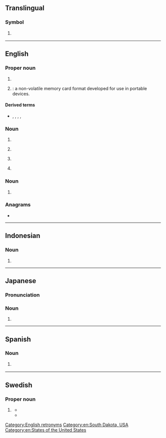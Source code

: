 {{also|Appendix:Variations of "sd"}}
{{character info|🅌}}
==Translingual==

===Symbol===
{{mul-symbol}}

# {{ISO 3166|1|2|Sudan}}
#: {{syn|mul|SDN|qq1={{w|ISO 3166-1 alpha-3|alpha-3}}}}

----

==English==

===Proper noun===
{{en-proper noun}}

# {{initialism of|en|South Dakota}}
# {{lb|en|uncountable}} {{initialism of|en|{{w|Secure Digital}}|nodot=1}}: a non-volatile memory card format developed for use in portable devices.

====Derived terms====
* {{sense|memory card format|}} {{l|en|microSD}}, {{l|en|miniSD}}, {{l|en|SDHC}}, {{l|en|SDIO}}, {{l|en|SDXC}}

===Noun===
{{en-noun}}

# {{initialism of|en|school district}}
# {{lb|en|law enforcement}} {{initialism of|en|[[sheriff]]'s [[department]]}}
# {{lb|en|mathematics}} {{initialism of|en|standard deviation}}
# {{lb|en|video games}} {{initialism of|en|self-destruct}}

===Noun===
{{en-noun|-}}

# {{lb|en|television}} {{initialism of|en|standard definition|gloss=typically 640×480 pixels}}
#: {{cot|en|HD}}

===Anagrams===
* {{anagrams|en|a=ds|D's|D. S.|D.S.|DS|Ds|D♭s|D♯s|d's|ds}}

[[Category:English retronyms]]
[[Category:en:South Dakota, USA]]
[[Category:en:States of the United States]]

----

==Indonesian==

===Noun===
{{head|id|initialism}}

# {{initialism of|id|sekolah dasar||primary school}}

----

==Japanese==

===Pronunciation===
{{ja-pron|スーパー デフォルメ}}

===Noun===
{{ja-noun|スーパー デフォルメ}}

# {{abbreviation of|ja|スーパーデフォルメ}}

----

==Spanish==

===Noun===
{{head|es|noun}}

# {{lb|es|grammar|syntax}} {{initialism of|es|sintagma determinante||determiner phrase}}

----

==Swedish==

===Proper noun===
{{sv-proper noun|n|[[Unsupported titles/SD:s|SD:s]]}}
# {{lb|sv|politics}} {{initialism of|sv|Sverigedemokraterna||Sweden Democrats}}
#* {{quote-web|sv|title='''SD''' varnas för Le Pen|trans-title=The SD is warned about Le Pen|work=Metro|url=http://www.metro.se/nyheter/sd-varnas-for-le-pen/EVHmkx!X4jjrKnj4dZsw/|archiveurl=https://web.archive.org/web/20141101222229/http://www.metro.se/nyheter/sd-varnas-for-le-pen/EVHmkx!X4jjrKnj4dZsw/|archivedate=1 November 2014|date=24 November 2013|text='''SD''':s internationelle sekreterare Kent Ekeroth deltar i samtal om samarbete med bland andra Front National, FPÖ[...]|t=The '''SD'''<nowiki/>'s international secretary Kent Ekeroth participates in discussions regarding cooperation with Front National, FPÖ[...], among others.}}
#* {{quote-web|sv|author=Örjan Magnusson|title=Ideologiska skillnader stoppar '''SD'''-samarbete|trans-title=Ideological differences prevent cooperation with the SD|work=SVT Nyheter|trans-work=SVT News|url=https://www.svt.se/nyheter/val2014/ideologisk-skillnad-stoppar-sd-samarbete|publisher=SVT|date=15 September 2014|accessdate=5 May 2020|text=På valkvällen sade Socialdemokraternas partiledare, den blivande regeringsbildaren Stefan Löfven, att det inte kommer att bli något samarbete med '''SD''' trots att partiet blivit mycket större.|t=On the dawn of the election, the leader of the Swedish Social Democratic Party and prospective head of government Stefan Löfven stated that there was not to be any cooperation with the '''SD''' despite the party having grown considerably.}}